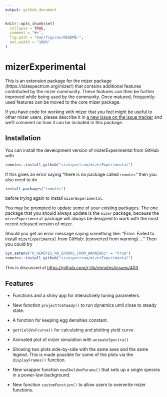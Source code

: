 ```yaml
---
output: github_document
---
```


```r
knitr::opts_chunk$set(
  collapse = TRUE,
  comment = "#>",
  fig.path = "man/figures/README-",
  out.width = "100%"
)
```

# mizerExperimental

<!-- badges: start -->
<!-- badges: end -->

This is an extension package for the mizer package
(https://sizespectrum.org/mizer/) that contains additional features contributed
by the mizer community. These features can then be further improved while being
used by the community. Once matured, frequently-used features can be moved to
the core mizer package.

If you have code for working with mizer that you feel might be useful to other
mizer users, please describe it in [a new issue on the issue
tracker](https://github.com/sizespectrum/mizerExperimental/issues/new) and we'll
comment on how it can be included in this package.

## Installation

You can install the development version of mizerExperimental from GitHub
with
``` r
remotes::install_github("sizespectrum/mizerExperimental")
```
If this gives an error saying "there is no package called `remotes`" then you
also need to do
``` r
install.packages("remotes")
```
before trying again to install `mizerExperimental`.

You may be prompted to update some of your existing packages. The one package
that you should always update is the `mizer` package, because the 
`mizerExperimental` package will always be designed to work with the most
recent released version of mizer.

Should you get an error message saying something like: "Error: Failed to 
install `mizerExperimental` from GitHub: (converted from warning) ..."
Then you could try
``` r
Sys.setenv("R_REMOTES_NO_ERRORS_FROM_WARNINGS" = "true")
remotes::install_github("sizespectrum/mizerExperimental")
```
This is discussed at <https://github.com/r-lib/remotes/issues/403>

## Features
  
* Functions and a shiny app for interactively tuning parameters.

* New function `projectToSteady()` to run dynamics until close to steady state.

* A function for keeping egg densities constant.

* `getYieldVsFcurve()` for calculating and plotting yield curve.

* Animated plot of mizer simulation with `animateSpectra()`

* Showing two plots side-by-side with the same axes and
  the same legend. This is made possible for some of the plots via the
  `displayFrames()` function.

* New wrapper function `newSheldonParams()` that sets up a single species in a
  power-law background.
  
* New function `customFunction()` to allow users to overwrite mizer functions.
